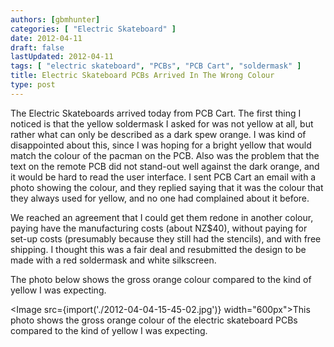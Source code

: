 ```yaml
---
authors: [gbmhunter]
categories: [ "Electric Skateboard" ]
date: 2012-04-11
draft: false
lastUpdated: 2012-04-11
tags: [ "electric skateboard", "PCBs", "PCB Cart", "soldermask" ]
title: Electric Skateboard PCBs Arrived In The Wrong Colour
type: post
---
```



The Electric Skateboards arrived today from PCB Cart. The first thing I noticed is that the yellow soldermask I asked for was not yellow at all, but rather what can only be described as a dark spew orange. I was kind of disappointed about this, since I was hoping for a bright yellow that would match the colour of the pacman on the PCB. Also was the problem that the text on the remote PCB did not stand-out well against the dark orange, and it would be hard to read the user interface. I sent PCB Cart an email with a photo showing the colour, and they replied saying that it was the colour that they always used for yellow, and no one had complained about it before.

We reached an agreement that I could get them redone in another colour, paying have the manufacturing costs (about NZ$40), without paying for set-up costs (presumably because they still had the stencils), and with free shipping. I thought this was a fair deal and resubmitted the design to be made with a red soldermask and white silkscreen.

The photo below shows the gross orange colour compared to the kind of yellow I was expecting.

<Image src={import('./2012-04-04-15-45-02.jpg')} width="600px">This photo shows the gross orange colour of the electric skateboard PCBs compared to the kind of yellow I was expecting.</Image>